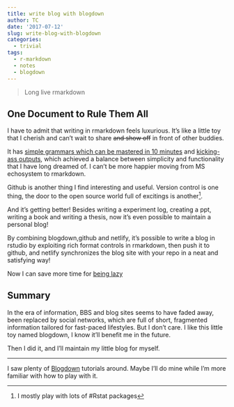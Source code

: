 ```yaml
---
title: write blog with blogdown
author: TC
date: '2017-07-12'
slug: write-blog-with-blogdown
categories:
  - trivial
tags:
  - r-markdown
  - notes
  - blogdown
---
```


> Long live rmarkdown

## One Document to Rule Them All

I have to admit that writing in rmarkdown feels luxurious. It's like a little toy that I cherish and can't wait to share ~~and show off~~ in front of other buddies.

It has [simple grammars which can be mastered in 10 minutes](https://www.rstudio.com/wp-content/uploads/2015/02/rmarkdown-cheatsheet.pdf) and [kicking-ass outputs](http://rmarkdown.rstudio.com/gallery.html), which achieved a balance between simplicity and functionality that I have long dreamed of. I can't be more happier moving from MS echosystem to rmarkdown.

Github is another thing I find interesting and useful. Version control is one thing, the door to the open source world full of excitings is another^[I mostly play with lots of #Rstat packages].

And it's getting better! Besides writing a experiment log, creating a ppt, writing a book and writing a thesis, now it's even possible to maintain a personal blog! 

By combining blogdown,github and netlify, it's possible to write a blog in rstudio by exploiting rich format controls in rmarkdown, then push it to github, and netlify synchronizes the blog site with your repo in a neat and satisfying way! 

Now I can save more time for [being lazy](/post/2017/07/11/time-management/)

## Summary

In the era of information, BBS and blog sites seems to have faded away, been replaced by social networks, which are full of short, fragmented information tailored for fast-paced lifestyles. But I don't care. I like this little toy named blogdown, I know it'll benefit me in the future.

Then I did it, and I'll maintain my little blog for myself.

***

I saw plenty of [Blogdown](https://bookdown.org/yihui/blogdown/) tutorials around. Maybe I'll do mine while I'm more familiar with how to play with it.
